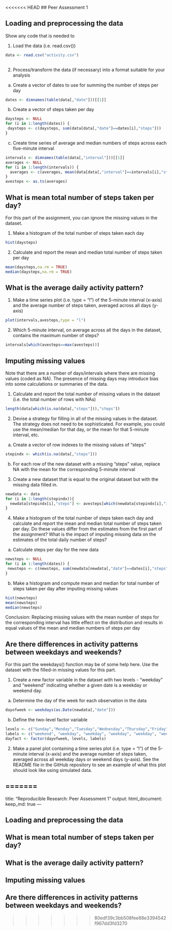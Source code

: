 <<<<<<< HEAD
## Peer Assessment 1

## Loading and preprocessing the data

Show any code that is needed to

1. Load the data (i.e. read.csv())

```r
data <- read.csv("activity.csv")
  
```

2. Process/transform the data (if necessary) into a format suitable for your analysis

a. Create a vector of dates to use for summing the number of steps per day

```r
dates <- dimnames(table(data[,"date"]))[[1]]
```

b. Create a vector of steps taken per day

```r
daysteps <- NULL
for (i in 1:length(dates)) {
 daysteps <- c(daysteps, sum(data[data[,"date"]==dates[i],"steps"])) 
}
```

c. Create time series of average and median numbers of steps across each five-minute interval

```r
intervals <- dimnames(table(data[,"interval"]))[[1]]
averages <- NULL
for (i in 1:length(intervals)) {
  averages <- c(averages, mean(data[data[,"interval"]==intervals[i],"steps"], na.rm = TRUE))
}
avesteps <- as.ts(averages)
```

## What is mean total number of steps taken per day?

For this part of the assignment, you can ignore the missing values in the dataset.

1. Make a histogram of the total number of steps taken each day

```r
hist(daysteps)
```

2. Calculate and report the mean and median total number of steps taken per day

```r
mean(daysteps,na.rm = TRUE)
median(daysteps,na.rm = TRUE)
```

## What is the average daily activity pattern?

1. Make a time series plot (i.e. type = "l") of the 5-minute interval (x-axis) and the average number of steps taken, averaged across all days (y-axis)

```r
plot(intervals,avesteps,type = "l")
```

2. Which 5-minute interval, on average across all the days in the dataset, contains the maximum number of steps?

```r
intervals[which(avesteps==max(avesteps))]
```

## Imputing missing values

Note that there are a number of days/intervals where there are missing values (coded as NA). The presence of missing days may introduce bias into some calculations or summaries of the data.

1. Calculate and report the total number of missing values in the dataset (i.e. the total number of rows with NAs)

```r
length(data[which(is.na(data[,"steps"])),"steps"])
```

2. Devise a strategy for filling in all of the missing values in the dataset. The strategy does not need to be sophisticated. For example, you could use the mean/median for that day, or the mean for that 5-minute interval, etc.

a. Create a vector of row indexes to the missing values of "steps"

```r
stepindx <- which(is.na(data[,"steps"]))
```

b. For each row of the new dataset with a missing "steps" value, replace NA with the mean for the corresponding 5-minute interval

3. Create a new dataset that is equal to the original dataset but with the missing data filled in.

```r
newdata <- data
for (i in 1:length(stepindx)){
  newdata[stepindx[i],"steps"] <- avesteps[which(newdata[stepindx[i],"interval"]==intervals)]  
}
```

4. Make a histogram of the total number of steps taken each day and calculate and report the mean and median total number of steps taken per day. Do these values differ from the estimates from the first part of the assignment? What is the impact of imputing missing data on the estimates of the total daily number of steps?

a. Calculate steps per day for the new data

```r
newsteps <- NULL
for (i in 1:length(dates)) {
 newsteps <- c(newsteps, sum(newdata[newdata[,"date"]==dates[i],"steps"])) 
}
```

b. Make a histogram and compute mean and median for total number of steps taken per day after imputing missing values

```r
hist(newsteps)
mean(newsteps)
median(newsteps)

```

Conclusion: Replacing missing values with the mean number of steps for the corresponding interval has little effect on the distribution and results in equal values of the mean and median numbers of steps per day

## Are there differences in activity patterns between weekdays and weekends?

For this part the weekdays() function may be of some help here. Use the dataset with the filled-in missing values for this part.

1. Create a new factor variable in the dataset with two levels - "weekday" and "weekend" indicating whether a given date is a weekday or weekend day.

a. Determine the day of the week for each observation in the data

```r
dayofweek <- weekdays(as.Date(newdata[,"date"]))
```

b. Define the two-level factor variable

```r
levels <- c("Sunday","Monday","Tuesday","Wednesday","Thursday","Friday","Saturday")
labels <- c("weekend", "weekday", "weekday", "weekday", "weekday", "weekday", "weekend") 
dayfact <- factor(dayofweek, levels, labels)
```

2. Make a panel plot containing a time series plot (i.e. type = "l") of the 5-minute interval (x-axis) and the average number of steps taken, averaged across all weekday days or weekend days (y-axis). See the README file in the GitHub repository to see an example of what this plot should look like using simulated data.

=======
---
title: "Reproducible Research: Peer Assessment 1"
output: 
  html_document:
    keep_md: true
---


## Loading and preprocessing the data



## What is mean total number of steps taken per day?



## What is the average daily activity pattern?



## Imputing missing values



## Are there differences in activity patterns between weekdays and weekends?
>>>>>>> 80edf39c3bb508fee88e3394542f967dd3fd3270

